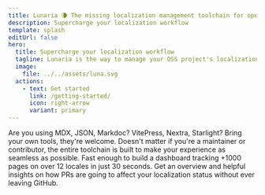 ```yaml
---
title: Lunaria 🌘 The missing localization management toolchain for open-source projects
description: Supercharge your localization workflow
template: splash
editUrl: false
hero:
  title: Supercharge your localization workflow
  tagline: Lunaria is the way to manage your OSS project's localization. Great for maintainers. Even better for contributors.
  image:
    file: ../../assets/luna.svg
  actions:
    - text: Get started
      link: /getting-started/
      icon: right-arrow
      variant: primary
---
```



<CardGrid stagger>
	<Card title="Your content, your framework" icon="document">
		Are you using MDX, JSON, Markdoc? VitePress, Nextra, Starlight? Bring your
		own tools, they're welcome.
	</Card>
	<Card title="For everyone involved" icon="open-book">
		Doesn't matter if you're a maintainer or contributor, the entire toolchain
		is built to make your experience as seamless as possible.
	</Card>
	<Card title="Really, really fast" icon="rocket">
		Fast enough to build a dashboard tracking +1000 pages on over 12 locales in
		just 30 seconds.
	</Card>
	<Card title="Integrated with GitHub" icon="github">
		Get an overview and helpful insights on how PRs are going to affect your
		localization status without ever leaving GitHub.
	</Card>
</CardGrid>
